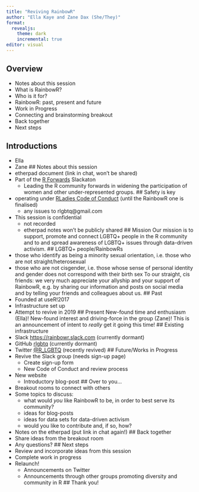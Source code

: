 ```yaml
---
title: "Reviving RainbowR"
author: "Ella Kaye and Zane Dax (She/They)"
format: 
  revealjs:
    theme: dark
    incremental: true
editor: visual
---
```


## Overview

-   Notes about this session
-   What is RainbowR?
-   Who is it for?
-   RainbowR: past, present and future
-   Work in Progress
-   Connecting and brainstorming breakout
-   Back together
-   Next steps

## Introductions

-   Ella
-   Zane \## Notes about this session
-   etherpad document (link in chat, won't be shared)
-   Part of the [R Forwards](https://forwards.github.io) Slackaton
    -   Leading the R community forwards in widening the participation of women and other under-represented groups. \## Safety is key
-   operating under [RLadies Code of Conduct](https://rladies.org/code-of-conduct/) (until the RainbowR one is finalised)
    -   any issues to rlgbtq\@gmail.com
-   This session is confidential
    -   not recorded
    -   etherpad notes won't be publicly shared \## Mission Our mission is to support, promote and connect LGBTQ+ people in the R community and to and spread awareness of LGBTQ+ issues through data-driven activism. \## LGBTQ+ people/RainbowRs
-   those who identify as being a minority sexual orientation, i.e. those who are not straight/heterosexual
-   those who are not cisgender, i.e. those whose sense of personal identity and gender does not correspond with their birth sex To our straight, cis friends: we very much appreciate your allyship and your support of RainbowR, e.g. by sharing our information and posts on social media and by telling your friends and colleagues about us. \## Past
-   Founded at useR!2017
-   Infrastructure set up
-   Attempt to revive in 2019 \## Present New-found time and enthusiasm (Ella)! New-found interest and driving-force in the group (Zane)! This is an announcement of intent to *really* get it going this time! \## Existing infrastructure
-   Slack <https://rainbowr.slack.com> (currently dormant)
-   GitHub [rlgbtq](https://github.com/rlgbtq) (currently dormant)
-   Twitter [\@R_LGBTQ](https://twitter.com/R_LGBTQ) (recently revived) \## Future/Works in Progress
-   Revive the Slack group (needs sign-up page)
    -   Create sign-up form
    -   New Code of Conduct and review process
-   New website
    -   Introductory blog-post \## Over to you...
-   Breakout rooms to connect with others
-   Some topics to discuss:
    -   what would *you* like RainbowR to be, in order to best serve its community?
    -   ideas for blog-posts
    -   ideas for data sets for data-driven activism
    -   would you like to contribute and, if so, how?
-   Notes on the etherpad (put link in chat again!) \## Back together
-   Share ideas from the breakout room
-   Any questions? \## Next steps
-   Review and incorporate ideas from this session
-   Complete work in progress
-   Relaunch!
    -   Announcements on Twitter
    -   Announcements through other groups promoting diversity and community in R \## Thank you!
